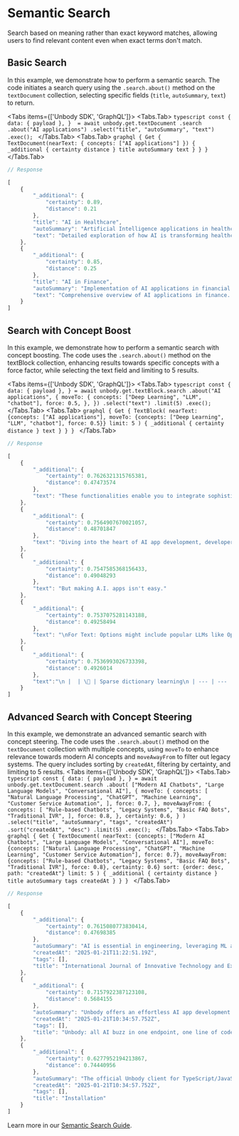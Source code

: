
# Semantic Search

Search based on meaning rather than exact keyword matches, allowing users to find relevant content even when exact terms don't match.

## Basic Search
In this example, we demonstrate how to perform a semantic search. The code initiates a search query using the `.search.about()` method on the `textDocument` collection, selecting specific fields (`title`, `autoSummary`, `text`) to return.

<Tabs items={['Unbody SDK', 'GraphQL']}>
  <Tabs.Tab>
    ```typescript
    const {
      data: { payload },
    }  = await unbody.get.textDocument
        .search
        .about("AI applications")
        .select("title", "autoSummary", "text")
        .exec();
    ```
  </Tabs.Tab>
  <Tabs.Tab>
    ```graphql
    {
      Get {
        TextDocument(nearText: {
          concepts: ["AI applications"]
        }) {
          _additional {
            certainty
            distance
          }
          title
          autoSummary
          text
        }
      }
    }
    ```
  </Tabs.Tab>
</Tabs>

```typescript
// Response

[
    {
        "_additional": {
            "certainty": 0.89,
            "distance": 0.21
        },
        "title": "AI in Healthcare",
        "autoSummary": "Artificial Intelligence applications in healthcare, including disease diagnosis, drug discovery, and patient care optimization. The system uses machine learning algorithms to analyze medical imaging and predict patient outcomes.",
        "text": "Detailed exploration of how AI is transforming healthcare..."
    },
    {
        "_additional": {
            "certainty": 0.85,
            "distance": 0.25
        },
        "title": "AI in Finance",
        "autoSummary": "Implementation of AI applications in financial services, focusing on fraud detection, algorithmic trading, and risk assessment models.",
        "text": "Comprehensive overview of AI applications in finance..."
    }
]
```

## Search with Concept Boost
In this example, we demonstrate how to perform a semantic search with concept boosting. The code uses the `.search.about()` method on the textBlock collection, enhancing results towards specific concepts with a force factor, while selecting the text field and limiting to 5 results.

<Tabs items={['Unbody SDK', 'GraphQL']}>
  <Tabs.Tab>
    ```typescript
      const {
         data: { payload },
      } = await unbody.get.textBlock.search
              .about("AI applications", {
                moveTo: {
                  concepts: ["Deep Learning", "LLM", "chatbot"],
                  force: 0.5,
                },
              })
              .select("text")
              .limit(5)
              .exec();
    ```
  </Tabs.Tab>
  <Tabs.Tab>
    ```graphql
    {
      Get {
        TextBlock(
          nearText: {concepts: ["AI applications"], moveTo: {concepts: ["Deep Learning", "LLM", "chatbot"], force: 0.5}}
          limit: 5
        ) {
          _additional {
            certainty
            distance
          }
          text
        }
      }
    }
    ```
  </Tabs.Tab>
</Tabs>


```typescript
// Response

[
    {
        "_additional": {
            "certainty": 0.7626321315765381,
            "distance": 0.47473574
        },
        "text": "These functionalities enable you to integrate sophisticated AI solutions into your applications."
    },
    {
        "_additional": {
            "certainty": 0.7564907670021057,
            "distance": 0.48701847
        },
        "text": "Diving into the heart of AI app development, developers face quite a puzzle. Picture this: you're building a chatbot drawing data from Google Drive and Slack. You start mixing tools like LangChain, vector databases, and LlamaIndex with a dash of RAG APIs and vectorizers. Before you know it, you're juggling query languages and document parsers. It's like opening a toolbox and finding tools you never knew existed. You see, this is already getting out of hand, isn't it?"
    },
    {
        "_additional": {
            "certainty": 0.7547585368156433,
            "distance": 0.49048293
        },
        "text": "But making A.I. apps isn't easy."
    },
    {
        "_additional": {
            "certainty": 0.7537075281143188,
            "distance": 0.49258494
        },
        "text": "\nFor Text: Options might include popular LLMs like OpenAI's GPT models.\nFor Images: Tools are available to turn images into searchable and analyzable data.\nFor Multimodal Data: Unbody provides solutions that can handle a mix of text, images, and more.\nBeyond Basic Vectorization: But it's not just about converting data into AI-readable formats. Layer 2 also takes care of complex tasks like applying image captioning, auto transcription, and more. These additional tools and functionalities ensure that your application is not just intelligent but also versatile and capable of handling a variety of AI-driven tasks.\n"
    },
    {
        "_additional": {
            "certainty": 0.7536993026733398,
            "distance": 0.4926014
        },
        "text":"\n |  | \ | Sparse dictionary learning\n | --- | --- | ---\n | As the industries grow, large volumes of data have been recognized. For handling that data, machine learning technology is required. With the machine learning, organizations are able to work more efficiently. Machine learning is used in following areas: | \ | Anomaly detection\n | \ Decision tree\n | \ Association rules\n | F. Applications of Machine learning:\n | There are many applications of machine learning such as:\n | \ Adaptive websites\n | \ Financial services: In financial services, machine learning technology is used to identify the important insight in data and to prevent fraud. The insights help to identify investment opportunities or help investors to know when to trade. Data mining concepts also identify high risk profiles of clients or to pinpoint warning signs of fraud. |  | \ Bioinformatics \ Brain-machine interface\n"
    }
]

```

## Advanced Search with Concept Steering
In this example, we demonstrate an advanced semantic search with concept steering. The code uses the `.search.about()` method on the `textDocument` collection with multiple concepts, using `moveTo` to enhance relevance towards modern AI concepts and `moveAwayFrom` to filter out legacy systems. The query includes sorting by `createdAt`, filtering by certainty, and limiting to 5 results.
<Tabs items={['Unbody SDK', 'GraphQL']}>
  <Tabs.Tab>
    ```typescript
       const {
      data: { payload },
    } = await unbody.get.textDocument.search
      .about(
        ["Modern AI Chatbots", "Large Language Models", "Conversational AI"],
        {
          moveTo: {
            concepts: [
              "Natural Language Processing",
              "ChatGPT",
              "Machine Learning",
              "Customer Service Automation",
            ],
            force: 0.7,
          },
          moveAwayFrom: {
            concepts: [
              "Rule-based Chatbots",
              "Legacy Systems",
              "Basic FAQ Bots",
              "Traditional IVR",
            ],
            force: 0.8,
          },
          certainty: 0.6,
        }
      )
      .select("title", "autoSummary", "tags", "createdAt")
      .sort("createdAt", "desc")
      .limit(5)
      .exec();
    ```
  </Tabs.Tab>
  <Tabs.Tab>
    ```graphql
    {
      Get {
        TextDocument(
          nearText: {concepts: ["Modern AI Chatbots", "Large Language Models", "Conversational AI"], moveTo: {concepts: ["Natural Language Processing", "ChatGPT", "Machine Learning", "Customer Service Automation"], force: 0.7}, moveAwayFrom: {concepts: ["Rule-based Chatbots", "Legacy Systems", "Basic FAQ Bots", "Traditional IVR"], force: 0.8}, certainty: 0.6}
          sort: {order: desc, path: "createdAt"}
          limit: 5
        ) {
          _additional {
            certainty
            distance
          }
          title
          autoSummary
          tags
          createdAt
        }
      }
    }
    ```
  </Tabs.Tab>
</Tabs>

```typescript
// Response

[
    {
        "_additional": {
            "certainty": 0.7615080773830414,
            "distance": 0.47698385
        },
        "autoSummary": "AI is essential in engineering, leveraging ML and DL technologies. ML creates models from data, while DL automates feature extraction for large datasets. This paper explores their architectures, applications, and challenges, aiding effective AI system development and predictive analytics.",
        "createdAt": "2025-01-21T11:22:51.19Z",
        "tags": [],
        "title": "International Journal of Innovative Technology and Exploring Engineering (IJITEE)"
    },
    {
        "_additional": {
            "certainty": 0.7157922387123108,
            "distance": 0.5684155
        },
        "autoSummary": "Unbody offers an effortless AI app development with a headless API and modular AI pipeline for integrating diverse data types. It tackles personalization, data handling, and complexity, delivering user-centric and AI-enhanced applications. Sign up for free!",
        "createdAt": "2025-01-21T10:34:57.752Z",
        "tags": [],
        "title": "Unbody: all AI buzz in one endpoint, one line of code"
    },
    {
        "_additional": {
            "certainty": 0.6277952194213867,
            "distance": 0.74440956
        },
        "autoSummary": "The official Unbody client for TypeScript/JavaScript allows data handling through npm installation. It provides methods for retrieving data using queries, asking questions, and various techniques like near text/vector, grouping, sorting, and selection. Transformers parse JSON, while debugging uses graph/json queries.",
        "createdAt": "2025-01-21T10:34:57.752Z",
        "tags": [],
        "title": "Installation"
    }
]
```

Learn more in our [Semantic Search Guide](/content-api/search/semantic-search).